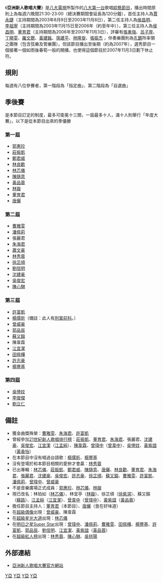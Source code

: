 {{unreferenced|time=2015-03-02T06:17:10+00:00}}
{{Infobox television
| 名稱 = 亞洲新人歌唱大賽
| original_name = 
| 圖片 = 
| 圖說 = 
| 分類 = 歌唱[[綜藝節目|綜藝節目]]
| 主持 = [[賈永婕|賈永婕]]（2003年8月9日-2003年11月8日）<hr>[[侯昌明|侯昌明]]、[[李祖寧|李祖寧]]（2003年11月15日-2006年）<hr>[[侯昌明|侯昌明]]、[[董育君|董育君]]（2006-2007年11月3日）
| 國家 = {{ROC-TWN}}
| 語言 = [[華語|華語]]
| 製片人 = 
| 每集長 = 90分鐘（含廣告）
| 頻道 = [[八大第一台|八大第一台]]
| 播出國家 = {{TWN}}
| 開始 = 2003年8月9日
| 結束 = 2007年11月3日
| 官方網站 = https://web.archive.org/web/20100609120118/http://www.gtv.com.tw/Program/S131120030816U/ 
}}

《'''亞洲新人歌唱大賽'''》是[[八大電視|八大電視]]所製作的[[八大第一台|八大第一台]]歌唱[[綜藝節目|綜藝節目]]，播出時間原則上為每週六晚間21:30-23:00（總決賽期間會延長為120分鐘），首任主持人為[[賈永婕|賈永婕]]（主持期間為2003年8月9日至2003年11月8日），第二任主持人為[[侯昌明|侯昌明]]、[[李祖寧|李祖寧]]（主持期間為2003年11月15日至2006年（約至年中）），第三任主持人為[[侯昌明|侯昌明]]、[[董育君|董育君]]（主持期間為2006年至2007年11月3日），評審有[[張勇強|張勇強]]、[[呂子厚|呂子厚]]、[[丁曉雯|丁曉雯]]、[[羅文聰|羅文聰]]、[[黃建銘（唱片製作人）|黃建銘]]、[[孫建平|孫建平]]、[[林隆旋|林隆旋]]、[[張振杰|張振杰]] ，伴奏樂團則為[[孔鏘|孔鏘]]所率領之團隊（包含弦樂及管樂團）。但該節目播出至後期（約為2007年），選秀節目一個接著一個如雨後春筍一般的開播，也使得這個節目於2007年11月3日劃下休止符。

==規則==
每週有八位參賽者，第一階段為「指定曲」、第二階段為「自選曲」
==季後賽==
是本節目訂定的制度，最多可衛冕十三關，一屆最多十人，滿十人則舉行「年度大賽」，以下是從本節目出來的季優勝
===第一屆===
{{Div col}}
*[[郭惠珍|郭惠珍]]
*[[莊振凱|莊振凱]]
*[[鄭君威|鄭君威]]
*[[林良歡|林良歡]]
*[[林芯儀|林芯儀]] 
*[[陳隨意|陳隨意]]
*[[黃品蓉|黃品蓉]]
*[[林璇|林璇]]
*[[董育君|董育君]]
*[[唐儷|唐儷]]
{{Div col end}}

===第二屆===
{{Div col}}
*[[曹雅雯|曹雅雯]]
*[[潘佩莉|潘佩莉]] 
*張麗君
*[[朱海君|朱海君]]
*[[蕭文豪|蕭文豪]]
*[[林秀蓉|林秀蓉]]
*[[徐紫淇|徐芷頎]]
*[[劉信明|劉信明]]
*[[沈建豪|沈建豪]] 
*[[吳俊宏|吳俊宏]]
*[[陳心騏|陳心騏]]
{{Div col end}}

===第三屆===
{{Div col}}
*[[許富凱|許富凱]]
*[[楊儒昕|楊儒昕]]（備註：此人有[[刑案|刑案]][[前科|前科]]。）
*[[曾威豪|曾威豪]]
*[[郭品辰|郭品辰]]
*[[蘇又鎔|蘇又鎔]]
*陳韋霖
*[[江宜潔|江宜潔]]
*[[田佩樺|田佩樺]]
*[[許志豪|許志豪]]
*[[楊豐基|楊豐基]]
{{Div col end}}

===第四屆===
{{Div col}}
*[[吳倖妏|吳倖妏]]
*[[李俊傑(台灣)|李俊傑]]
*[[劉立仁|劉立仁]]
{{Div col end}}
==備註==
{{trivia|time=2015-03-02T06:17:10+00:00}}
*獲金曲獎殊榮：[[曹雅雯|曹雅雯]]、[[朱海君|朱海君]]、[[許富凱|許富凱]]
*曾經參加[[21世紀新人歌唱排行榜|21世紀新人歌唱排行榜]]：[[莊振凱|莊振凱]]、[[董育君|董育君]]、[[朱海君|朱海君]]、張麗君、[[沈建豪|沈建豪]]、[[吳俊宏|吳俊宏]]、[[江宜潔|江宜潔]]（[[江孟純|江孟純]]）、[[陳韋霖|陳韋霖]]、[[曾瑋中|曾瑋中]]（[[曾韋中|曾韋中]]）、[[吳倖妏|吳倖妏]]、[[黃紫誼|黃紫誼]]（[[黃香怡|黃香怡]]）
*在本節目中沒有唱過台語歌：[[楊儒昕|楊儒昕]]、[[楊豐基|楊豐基]]
*沒有登場於和本節目相關的愛拚才會贏：[[林秀蓉|林秀蓉]]
*已出專輯：[[林芯儀|林芯儀]]、[[莊振凱|莊振凱]]、[[鄭君威|鄭君威]]、[[陳隨意|陳隨意]]、[[唐儷|唐儷]]、[[林良歡|林良歡]]、[[董育君|董育君]]、[[朱海君|朱海君]]、[[張麗君|張麗君]]、[[沈建豪|沈建豪]]、[[吳俊宏|吳俊宏]]、[[許志豪|許志豪]]、[[徐芷頎|徐芷頎]]、[[蘇又鎔|蘇又鎔]]、[[曹雅雯|曹雅雯]]、[[許富凱|許富凱]]、[[潘佩莉|潘佩莉]]、[[曾瑋中|曾瑋中]]、[[曾威豪|曾威豪]]
*不是音樂廣場正式成員：[[郭惠珍|郭惠珍]]、[[林芯儀|林芯儀]]、[[林璇|林璇]]
*現已改名：林珀如（[[林芯儀|林芯儀]]）、林宜亭（[[林璇|林璇]]）、徐芷頎（[[徐紫淇|徐紫淇]]）、蘇又鎔（[[蘇路|蘇路]]）、[[江孟純|江孟純]]（[[江宜潔|江宜潔]]）、[[曾韋中|曾韋中]]（[[曾瑋中|曾瑋中]]）、[[黃紫誼|黃紫誼]]（[[黃品蓉|黃品蓉]]）
*擔任節目主持人：[[董育君|董育君]]（本節目）、[[唐儷|唐儷]]（食在好味道）
*在[[超級偶像|超級偶像]]出現：[[曾威豪|曾威豪]]、陳韋霖
*在[[超級星光大道|超級星光大道]]出現：[[林芯儀|林芯儀]]
*在[[明日之星Super_Star|明日之星Super Star]]出現：[[曾瑋中|曾瑋中]]、[[潘佩莉|潘佩莉]]、[[曹雅雯|曹雅雯]]、[[田佩樺|田佩樺]]、[[楊豐基|楊豐基]]、[[許富凱|許富凱]]、[[郭品辰|郭品辰]]、[[劉信明|劉信明]]、[[江宜潔|江宜潔]]、[[黃紫誼|黃紫誼]]（[[黃品蓉|黃品蓉]]）
*在[[超級紅人榜|超級紅人榜]]出現：[[林秀蓉|林秀蓉]]、[[陳心騏|陳心騏]]、[[吳拱陽|吳拱陽]]

==外部連結==
*[https://web.archive.org/web/20100609120118/http://www.gtv.com.tw/Program/S131120030816U/ 亞洲新人歌唱大賽官方網站]

{{電視節目的變遷
|電視台= {{flagicon|Taiwan}}  [[八大第一台|八大第一台]]
|播放檔次= 週六21:30-23:00
|節目名稱= 亞洲新人歌唱大賽<br />（2003年8月9日 - 2007年11月3日）
|上一節目= 
|下一節目= 
}}

[[Category:八大電視節目|Y亞]]
[[Category:演藝選拔節目|Y亞]]
[[Category:歌唱比賽|Y亞]]
[[Category:已停播的台灣綜藝節目|Y亞]]